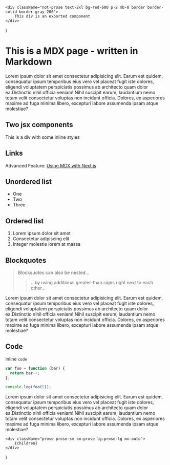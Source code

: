 	<div className="not-prose text-2xl bg-red-600 p-2 mb-8 border border-solid border-gray-200">
		This div is an exported component
	</div>
)

# This is a MDX page - written in Markdown

Lorem ipsum dolor sit amet consectetur adipisicing elit. Earum est quidem, consequatur ipsum temporibus eius vero vel placeat fugit iste dolores, eligendi voluptatem perspiciatis possimus ab architecto quam dolor ea.Distinctio nihil officia veniam! Nihil suscipit earum, laudantium nemo totam velit consectetur voluptas non incidunt officia. Dolores, ex asperiores maxime ad fuga minima libero, excepturi labore assumenda ipsam atque molestiae?

## Two jsx components

<DemoComponent />

<div style={{padding: '1rem', margin: '1rem 0', backgroundColor: 'violet'}}>
	This is a div with some inline styles
</div>

## Links

Advanced Feature: [Using MDX with Next.js](https://nextjs.org/docs/app/building-your-application/configuring/mdx)


## Unordered list

- One
- Two
- Three

## Ordered list

1. Lorem ipsum dolor sit amet
2. Consectetur adipiscing elit
3. Integer molestie lorem at massa

## Blockquotes

> Blockquotes can also be nested...
>> ...by using additional greater-than signs right next to each other...

Lorem ipsum dolor sit amet consectetur adipisicing elit. Earum est quidem, consequatur ipsum temporibus eius vero vel placeat fugit iste dolores, eligendi voluptatem perspiciatis possimus ab architecto quam dolor ea.Distinctio nihil officia veniam! Nihil suscipit earum, laudantium nemo totam velit consectetur voluptas non incidunt officia. Dolores, ex asperiores maxime ad fuga minima libero, excepturi labore assumenda ipsam atque molestiae?

## Code

Inline `code`

```js
var foo = function (bar) {
  return bar++;
};

console.log(foo(5));
```

Lorem ipsum dolor sit amet consectetur adipisicing elit. Earum est quidem, consequatur ipsum temporibus eius vero vel placeat fugit iste dolores, eligendi voluptatem perspiciatis possimus ab architecto quam dolor ea.Distinctio nihil officia veniam! Nihil suscipit earum, laudantium nemo totam velit consectetur voluptas non incidunt officia. Dolores, ex asperiores maxime ad fuga minima libero, excepturi labore assumenda ipsam atque molestiae?


	<div className="prose prose-sm sm:prose lg:prose-lg mx-auto">
		{children}
	</div>
)
